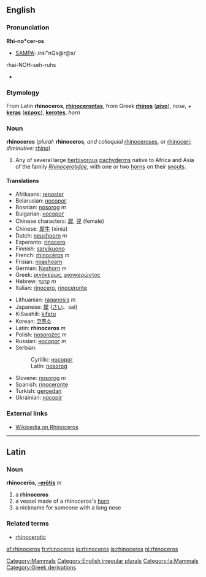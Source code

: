 ==English==

===Pronunciation===
'''Rhi-no*cer-os'''
{{rfp}}
*[[SAMPA]]: /raI"nQs@r@s/
rhai-NOH-seh-ruhs
*{{audio|en-us-rhinoceros.ogg|Audio (US)}}

===Etymology===
From Latin '''rhinoceros''', '''[[rhinocerontas]]''', from Greek '''[[rhinos]]''' ('''[[ρίνο]]'''), ''nose'', + '''[[keras]]''' ('''[[κέρας]]'''), '''[[kerotes]]''', ''horn''

===Noun===
'''rhinoceros''' (''plural:'' '''rhinoceros''', ''and colloquial'' [[rhinoceroses]], or [[rhinoceri]]; ''diminutive:'' [[rhino]])

# Any of several large [[herbivorous]] [[pachyderm]]s native to Africa and Asia of the family ''[[Rhinocerotidae]]'', with one or two [[horn]]s on their [[snout]]s.

====Translations====
{{top}}
*Afrikaans: [[renoster]]
*Belarusian: [[носорог]]
*Bosnian: [[nosorog]] ''m''
*Bulgarian: [[носорог]]
*Chinese characters: [[犀]], [[兕]] (female)
*Chinese: [[犀牛]] (xīniú)
*Dutch: [[neushoorn]] ''m''
*Esperanto: [[rinocero]]
*Finnish: [[sarvikuono]]
*French: [[rhinocéros]] ''m''
*Frisian: [[noashoarn]]
*German: [[Nashorn]] ''m''
*Greek: [[ρινόκερως]], [[ριονκερώντος]]
*Hebrew: [[קרנף]] ''m''
*Italian: [[rinocero]], [[rinoceronte]]
{{mid}}
*Lithuanian: [[raganosis]] ''m''
*Japanese: [[犀]] ([[さい]]、sai)
*KiSwahili: [[kifaru]]
*Korean: [[코뿔소]]
*Latin: '''rhinoceros''' ''m''
*Polish: [[nosorożec]] ''m''
*Russian: [[носорог]] ''m''
*Serbian:
*:Cyrillic: [[носорог]]
*:Latin: [[nosorog]]
*Slovene: [[nosorog]] ''m''
*Spanish: [[rinoceronte]]
*Turkish: [[gergedan]]
*Ukrainian: [[носоріг]]
{{bottom}}

===External links===
*[[w:Rhinoceros|Wikipedia on Rhinoceros]]

----

==Latin==

===Noun===
'''rhīnocerōs, [[Wiktionary Appendix:Latin third declension|-erōtis]]''' ''m''

#a '''rhinoceros'''
#a vessel made of a rhinoceros's [[horn]]
#a nickname for someone with a long nose

===Related terms===
*[[rhinocerotic]]

[[Category:Mammals]]
[[Category:English irregular plurals]]
[[Category:la:Mammals]]
[[Category:Greek derivations]]

[[af:rhinoceros]]
[[fr:rhinoceros]]
[[io:rhinoceros]]
[[is:rhinoceros]]
[[nl:rhinoceros]]